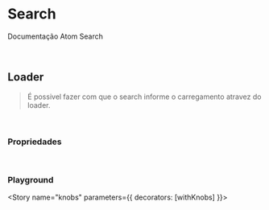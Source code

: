 
<Meta title="Molecules/Search" component={Search} />

# Search

Documentação Atom Search

<Preview>
  <Story name="default">
    <Search />
  </Story>
</Preview>

<br/>

## Loader

<Preview>
  <Story name="loader">
    <Search loader={true}/>
  </Story>
</Preview>

> É possivel fazer com que o search informe o carregamento atravez do loader.

<br/>

### Propriedades

<Props of={Search} />

<br/>

### Playground

<Story name="knobs" parameters={{ decorators: [withKnobs] }}>
  <Search
    loader={boolean('loader')}
  />
</Story>

